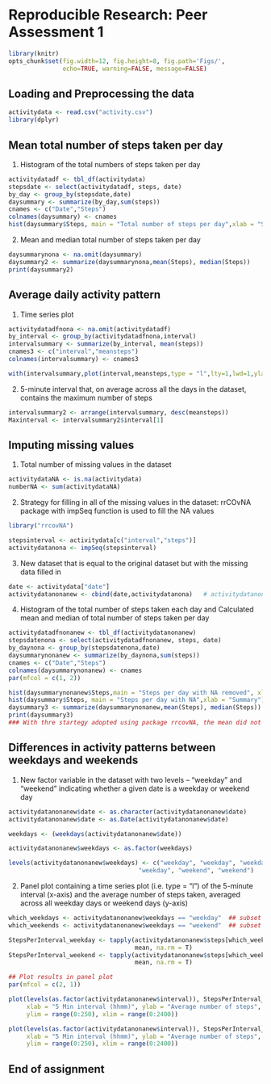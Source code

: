 # Reproducible Research: Peer Assessment 1
```r

library(knitr)
opts_chunk$set(fig.width=12, fig.height=8, fig.path='Figs/',
               echo=TRUE, warning=FALSE, message=FALSE)
```


## Loading and Preprocessing the data
```r
activitydata <- read.csv("activity.csv")
library(dplyr)
```
## Mean total number of steps taken per day
1. Histogram of the total numbers of steps taken per day

```r
activitydatadf <- tbl_df(activitydata)
stepsdate <- select(activitydatadf, steps, date)
by_day <- group_by(stepsdate,date)
daysummary <- summarize(by_day,sum(steps))
cnames <- c("Date","Steps")
colnames(daysummary) <- cnames
hist(daysummary$Steps, main = "Total number of steps per day",xlab = "Summary")
```

2. Mean and median total number of steps taken per day

```r
daysummarynona <- na.omit(daysummary)
daysummary2 <- summarize(daysummarynona,mean(Steps), median(Steps))
print(daysummary2)
```
## Average daily activity pattern

1. Time series plot

```r
activitydatadfnona <- na.omit(activitydatadf)
by_interval <- group_by(activitydatadfnona,interval)
intervalsummary <- summarize(by_interval, mean(steps))
cnames3 <- c("interval","meansteps")
colnames(intervalsummary) <- cnames3

with(intervalsummary,plot(interval,meansteps,type = "l",lty=1,lwd=1,ylab="Steps Mean",xlab="Interval"))
```

2. 5-minute interval that, on average across all the days in the dataset, contains the maximum number of steps

```r
intervalsummary2 <- arrange(intervalsummary, desc(meansteps))
Maxinterval <- intervalsummary2$interval[1]
```

## Imputing missing values

1. Total number of missing values in the dataset

```r
activitydataNA <- is.na(activitydata)
numberNA <- sum(activitydataNA)
```

2. Strategy for filling in all of the missing values in the dataset: rrCOvNA package with impSeq function is used to fill the NA values

```r
library("rrcovNA")

stepsinterval <- activitydata[c("interval","steps")]
activitydatanona <- impSeq(stepsinterval)

```

3. New dataset that is equal to the original dataset but with the missing data filled in

```r
date <- activitydata["date"]  
activitydatanonanew <- cbind(date,activitydatanona)   # activitydatanonanew  data frame has all the NAs replaced
```

4. Histogram of the total number of steps taken each day and Calculated  mean and median of total number of steps taken per day

```r
activitydatadfnonanew <- tbl_df(activitydatanonanew)
stepsdatenona <- select(activitydatadfnonanew, steps, date)
by_daynona <- group_by(stepsdatenona,date)
daysummarynonanew <- summarize(by_daynona,sum(steps))
cnames <- c("Date","Steps")
colnames(daysummarynonanew) <- cnames
par(mfcol = c(1, 2))

hist(daysummarynonanew$Steps,main = "Steps per day with NA removed", xlab = "Summary")
hist(daysummary$Steps, main = "Steps per day with NA",xlab = "Summary")
daysummary3 <- summarize(daysummarynonanew,mean(Steps), median(Steps))
print(daysummary3)
### With thre startegy adopted using package rrcovNA, the mean did not change, however the median changed slightly and is same as mean now
```
## Differences in activity patterns between weekdays and weekends

1. New factor variable in the dataset with two levels – “weekday” and “weekend” indicating whether a given date is a weekday or weekend day

```r
activitydatanonanew$date <- as.character(activitydatanonanew$date)
activitydatanonanew$date <- as.Date(activitydatanonanew$date)

weekdays <- (weekdays(activitydatanonanew$date))

activitydatanonanew$weekdays <- as.factor(weekdays)

levels(activitydatanonanew$weekdays) <- c("weekday", "weekday", "weekday", "weekday", 
                                    "weekday", "weekend", "weekend")
```

2. Panel plot containing a time series plot (i.e. type = "l") of the 5-minute interval (x-axis) and the average number of steps taken, averaged across all weekday days or weekend days (y-axis)

```r
which_weekdays <- activitydatanonanew$weekdays == "weekday"  ## subset weekday rows
which_weekends <- activitydatanonanew$weekdays == "weekend"  ## subset weekend rows

StepsPerInterval_weekday <- tapply(activitydatanonanew$steps[which_weekdays], as.factor(activitydata$interval[which_weekdays]), 
                                   mean, na.rm = T)
StepsPerInterval_weekend <- tapply(activitydatanonanew$steps[which_weekends], as.factor(activitydata$interval[which_weekends]), 
                                   mean, na.rm = T)

## Plot results in panel plot
par(mfcol = c(2, 1))

plot(levels(as.factor(activitydatanonanew$interval)), StepsPerInterval_weekday, type = "l", 
     xlab = "5 Min interval (hhmm)", ylab = "Average number of steps", main = "Average number of steps per interval weekday", 
     ylim = range(0:250), xlim = range(0:2400))

plot(levels(as.factor(activitydatanonanew$interval)), StepsPerInterval_weekend, type = "l", 
     xlab = "5 Min interval (hhmm)", ylab = "Average number of steps", main = "Average number of steps per interval weekend", 
     ylim = range(0:250), xlim = range(0:2400))
```
## End of assignment